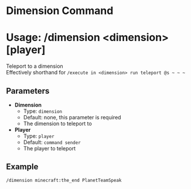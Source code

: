 # Dimension Command
# Usage: /dimension <dimension\> \[player]
Teleport to a dimension  
Effectively shorthand for `/execute in <dimension> run teleport @s ~ ~ ~`

## Parameters
- **Dimension**
  + Type: `dimension`
  + Default: none, this parameter is required
  + The dimension to teleport to
- **Player**
  + Type: `player`
  + Default: `command sender`
  + The player to teleport

## Example
`/dimension minecraft:the_end PlanetTeamSpeak`
